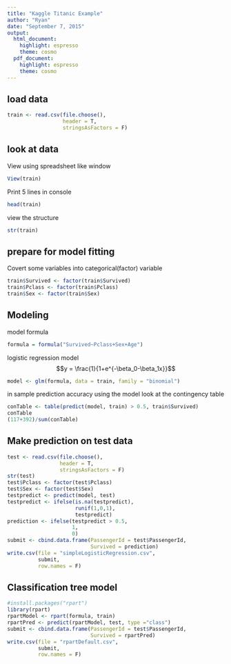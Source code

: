 ```yaml
---
title: "Kaggle Titanic Example"
author: "Ryan"
date: "September 7, 2015"
output:
  html_document:
    highlight: espresso
    theme: cosmo
  pdf_document:
    highlight: espresso
    theme: cosmo
---
```


## load data
```r
train <- read.csv(file.choose(), 
                  header = T,
                  stringsAsFactors = F)
```

## look at data
View using spreadsheet like window
```r
View(train)
```

Print 5 lines in console
```r
head(train)
```

view the structure
```r
str(train)
```

## prepare for model fitting
Covert some variables into categorical(factor) variable
```r
train$Survived <- factor(train$Survived)
train$Pclass <- factor(train$Pclass)
train$Sex <- factor(train$Sex)
```

## Modeling
model formula
```r
formula = formula("Survived~Pclass+Sex+Age")
```

logistic regression model
$$y = \frac{1}{1+e^{-\beta_0-\beta_1x}}$$

```r
model <- glm(formula, data = train, family = "binomial")
```

in sample prediction accuracy using the model
look at the contingency table
```r
conTable <- table(predict(model, train) > 0.5, train$Survived)
conTable
(117+392)/sum(conTable)
```

## Make prediction on test data

```r
test <- read.csv(file.choose(), 
                 header = T, 
                 stringsAsFactors = F)
str(test)
test$Pclass <- factor(test$Pclass)
test$Sex <- factor(test$Sex)
testpredict <- predict(model, test)
testpredict <- ifelse(is.na(testpredict),
                      runif(1,0,1),
                      testpredict)
prediction <- ifelse(testpredict > 0.5,
                     1,
                     0)
submit <- cbind.data.frame(PassengerId = test$PassengerId,
                           Survived = prediction)
write.csv(file = "simpleLogisticRegression.csv",
          submit, 
          row.names = F)
```

## Classification tree model
```r
#install.packages("rpart")
library(rpart)
rpartModel <- rpart(formula, train)
rpartPred <- predict(rpartModel, test, type ="class")
submit <- cbind.data.frame(PassengerId = test$PassengerId,
                           Survived = rpartPred)
write.csv(file = "rpartDefault.csv",
          submit, 
          row.names = F)
```

